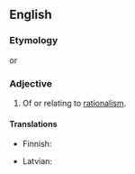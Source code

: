 ==English==

===Etymology===
{{suffix|en|rationalist|ic}} or {{suffix|en|rational|istic}}

===Adjective===
{{en-adj}}

# Of or relating to [[rationalism]].

====Translations====
{{trans-top|relating to rationalism}}
* Finnish: {{t+|fi|rationalistinen}}
{{trans-mid}}
* Latvian: {{t|lv|racionālistisks}}
{{trans-bottom}}